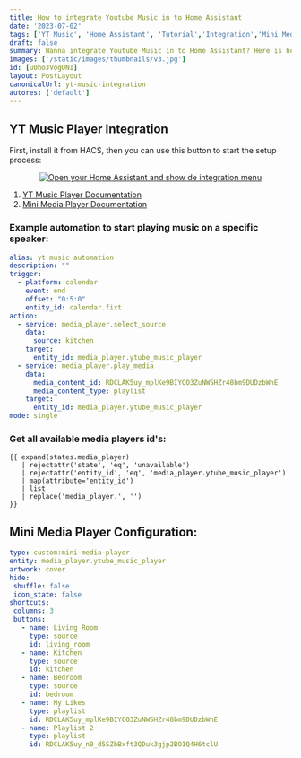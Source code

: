 ```yaml
---
title: How to integrate Youtube Music in to Home Assistant
date: '2023-07-02'
tags: ['YT Music', 'Home Assistant', 'Tutorial','Integration','Mini Media Player']
draft: false
summary: Wanna integrate Youtube Music in to Home Assistant? Here is how to do it!
images: ['/static/images/thumbnails/v3.jpg']
id: [u0hoJVogONI]
layout: PostLayout
canonicalUrl: yt-music-integration
autores: ['default']
---
```


## YT Music Player Integration
First, install it from HACS, then you can use this button to start the setup process:

<center><a href="https://my.home-assistant.io/redirect/config_flow_start/?domain=ytube_music_player" target="_blank" rel="noopener"><img src="https://my.home-assistant.io/badges/config_flow_start.svg" alt="Open your Home Assistant and show de integration menu" /></a></center>

1. [YT Music Player Documentation](https://github.com/KoljaWindeler/ytube_music_player/blob/main/README.md)
2. [Mini Media Player Documentation](https://github.com/kalkih/mini-media-player/blob/master/README.md)

### Example automation to start playing music on a specific speaker:
```yaml
alias: yt music automation
description: ""
trigger:
  - platform: calendar
    event: end
    offset: "0:5:0"
    entity_id: calendar.fixt
action:
  - service: media_player.select_source
    data:
      source: kitchen
    target:
      entity_id: media_player.ytube_music_player
  - service: media_player.play_media
    data:
      media_content_id: RDCLAK5uy_mplKe9BIYCO3ZuNWSHZr48bm9DUDzbWnE
      media_content_type: playlist
    target:
      entity_id: media_player.ytube_music_player
mode: single
```

### Get all available media players id's:
```Jinja2
{{ expand(states.media_player) 
   | rejectattr('state', 'eq', 'unavailable')
   | rejectattr('entity_id', 'eq', 'media_player.ytube_music_player')   
   | map(attribute='entity_id')    
   | list  
   | replace('media_player.', '') 
}}
```

## Mini Media Player Configuration:
 ```yaml
type: custom:mini-media-player
entity: media_player.ytube_music_player
artwork: cover
hide:
  shuffle: false
  icon_state: false
shortcuts:
  columns: 3
  buttons:
    - name: Living Room
      type: source
      id: living_room
    - name: Kitchen
      type: source
      id: kitchen
    - name: Bedroom
      type: source
      id: bedroom
    - name: My Likes
      type: playlist
      id: RDCLAK5uy_mplKe9BIYCO3ZuNWSHZr48bm9DUDzbWnE
    - name: Playlist 2
      type: playlist
      id: RDCLAK5uy_n0_d5SZbBxft3QDuk3gjp2BO1Q4H6tclU
 ``` 





